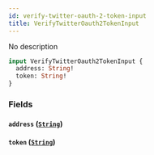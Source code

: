 ```yaml
---
id: verify-twitter-oauth-2-token-input
title: VerifyTwitterOauth2TokenInput
---
```



No description

```graphql
input VerifyTwitterOauth2TokenInput {
  address: String!
  token: String!
}
```


### Fields

#### `address` ([`String`](../../references/scalars/string))




#### `token` ([`String`](../../references/scalars/string))






